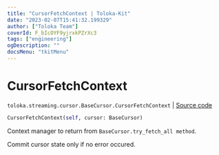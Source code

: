 ```yaml
---
title: "CursorFetchContext | Toloka-Kit"
date: "2023-02-07T15:41:32.199329"
author: ["Toloka Team"]
coverId: F_bIcOYF9yjrxkPZrXc3
tags: ["engineering"]
ogDescription: ""
docsMenu: "tkitMenu"
---
```


# CursorFetchContext
`toloka.streaming.cursor.BaseCursor.CursorFetchContext` | [Source code](https://github.com/Toloka/toloka-kit/blob/v1.1.3/src/streaming/cursor.py#L84)

```python
CursorFetchContext(self, cursor: BaseCursor)
```

Context manager to return from `BaseCursor.try_fetch_all method`.

Commit cursor state only if no error occured.